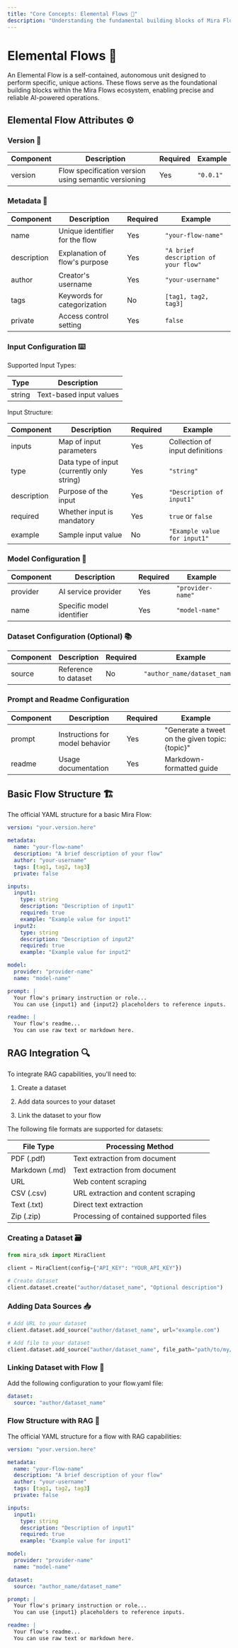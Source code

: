 ```yaml
---
title: "Core Concepts: Elemental Flows 🧩"
description: "Understanding the fundamental building blocks of Mira Flows"
---
```


# Elemental Flows 🔨

An Elemental Flow is a self-contained, autonomous unit designed to perform specific, unique actions. These flows serve as the foundational building blocks within the Mira Flows ecosystem, enabling precise and reliable AI-powered operations.

## Elemental Flow Attributes ⚙️

### Version 📌

| Component | Description                                          | Required | Example   |
| --------- | ---------------------------------------------------- | -------- | --------- |
| version   | Flow specification version using semantic versioning | Yes      | `"0.0.1"` |

### Metadata 📝

| Component   | Description                    | Required | Example                              |
| ----------- | ------------------------------ | -------- | ------------------------------------ |
| name        | Unique identifier for the flow | Yes      | `"your-flow-name"`                   |
| description | Explanation of flow's purpose  | Yes      | `"A brief description of your flow"` |
| author      | Creator's username             | Yes      | `"your-username"`                    |
| tags        | Keywords for categorization    | No       | `[tag1, tag2, tag3]`                 |
| private     | Access control setting         | Yes      | `false`                              |

### Input Configuration ⌨️

Supported Input Types:

| Type   | Description             |
| ------ | ----------------------- |
| string | Text-based input values |

Input Structure:

| Component   | Description                                | Required | Example                         |
| ----------- | ------------------------------------------ | -------- | ------------------------------- |
| inputs      | Map of input parameters                    | Yes      | Collection of input definitions |
| type        | Data type of input (currently only string) | Yes      | `"string"`                      |
| description | Purpose of the input                       | Yes      | `"Description of input1"`       |
| required    | Whether input is mandatory                 | Yes      | `true` or `false`               |
| example     | Sample input value                         | No       | `"Example value for input1"`    |

### Model Configuration 🤖

| Component | Description               | Required | Example           |
| --------- | ------------------------- | -------- | ----------------- |
| provider  | AI service provider       | Yes      | `"provider-name"` |
| name      | Specific model identifier | Yes      | `"model-name"`    |

### Dataset Configuration (Optional) 📚

| Component | Description          | Required | Example                      |
| --------- | -------------------- | -------- | ---------------------------- |
| source    | Reference to dataset | No       | `"author_name/dataset_name"` |

### Prompt and Readme Configuration

| Component | Description                     | Required | Example                            |
| --------- | ------------------------------- | -------- | ---------------------------------- |
| prompt    | Instructions for model behavior | Yes      | "Generate a tweet on the given topic: {topic}" |
| readme    | Usage documentation             | Yes      | Markdown-formatted guide           |

## Basic Flow Structure 🏗️

The official YAML structure for a basic Mira Flow:

```yaml
version: "your.version.here"

metadata:
  name: "your-flow-name"
  description: "A brief description of your flow"
  author: "your-username"
  tags: [tag1, tag2, tag3]
  private: false

inputs:
  input1:
    type: string
    description: "Description of input1"
    required: true
    example: "Example value for input1"
  input2:
    type: string
    description: "Description of input2"
    required: true
    example: "Example value for input2"

model:
  provider: "provider-name"
  name: "model-name"

prompt: |
  Your flow's primary instruction or role...
  You can use {input1} and {input2} placeholders to reference inputs.

readme: |
  Your flow's readme...
  You can use raw text or markdown here.
```

## RAG Integration 🔍

To integrate RAG capabilities, you'll need to:

1. Create a dataset

2. Add data sources to your dataset

3. Link the dataset to your flow

The following file formats are supported for datasets:

| File Type      | Processing Method                       |
| -------------- | --------------------------------------- |
| PDF (.pdf)     | Text extraction from document           |
| Markdown (.md) | Text extraction from document           |
| URL            | Web content scraping                    |
| CSV (.csv)     | URL extraction and content scraping     |
| Text (.txt)    | Direct text extraction                  |
| Zip (.zip)     | Processing of contained supported files |

### Creating a Dataset 🗃️

```python
from mira_sdk import MiraClient

client = MiraClient(config={"API_KEY": "YOUR_API_KEY"})

# Create dataset
client.dataset.create("author/dataset_name", "Optional description")
```

### Adding Data Sources 📥

```python
# Add URL to your dataset
client.dataset.add_source("author/dataset_name", url="example.com")

# Add file to your dataset
client.dataset.add_source("author/dataset_name", file_path="path/to/my/file.csv")
```

### Linking Dataset with Flow 🔗

Add the following configuration to your flow.yaml file:

```yaml
dataset:
  source: "author/dataset_name"
```

### Flow Structure with RAG 🎯

The official YAML structure for a flow with RAG capabilities:

```yaml
version: "your.version.here"

metadata:
  name: "your-flow-name"
  description: "A brief description of your flow"
  author: "your-username"
  tags: [tag1, tag2, tag3]
  private: false

inputs:
  input1:
    type: string
    description: "Description of input1"
    required: true
    example: "Example value for input1"

model:
  provider: "provider-name"
  name: "model-name"

dataset:
  source: "author_name/dataset_name"

prompt: |
  Your flow's primary instruction or role...
  You can use {input1} placeholders to reference inputs.

readme: |
  Your flow's readme...
  You can use raw text or markdown here.
```